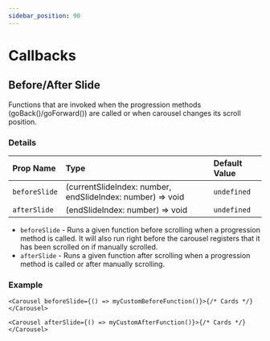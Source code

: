 ```yaml
---
sidebar_position: 90
---
```



# Callbacks

## Before/After Slide

Functions that are invoked when the progression methods (goBack()/goForward()) are called or when carousel changes its scroll position.

### Details

| Prop Name     | Type                                                       | Default Value |
| :------------ | :--------------------------------------------------------- | :------------ |
| `beforeSlide` | (currentSlideIndex: number, endSlideIndex: number) => void | `undefined`   |
| `afterSlide`  | (endSlideIndex: number) => void                            | `undefined`   |

- `beforeSlide` - Runs a given function before scrolling when a progression method is called. It will also run right before the carousel registers that it has been scrolled on if manually scrolled.
- `afterSlide` - Runs a given function after scrolling when a progression method is called or after manually scrolling.

### Example

```tsx
<Carousel beforeSlide={() => myCustomBeforeFunction()}>{/* Cards */}</Carousel>
```

```tsx
<Carousel afterSlide={() => myCustomAfterFunction()}>{/* Cards */}</Carousel>
```

